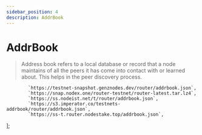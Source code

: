 ```yaml
---
sidebar_position: 4
description: AddrBook
---
```


# AddrBook

> Address book refers to a local database or record that a node maintains of all the peers it has come into contact with or learned about. This helps in the peer discovery process.



            `https://testnet-snapshot.genznodes.dev/router/addrbook.json`,
            `https://snap.nodex.one/router-testnet/router-latest.tar.lz4`,
            `https://ss.nodeist.net/t/router/addrbook.json`,
            `https://s3.imperator.co/testnets-addrbook/router/addrbook.json`,
            `https://ss-t.router.nodestake.top/addrbook.json`,
];



<SelectPaste endpoints={endpoints} codeTemplate={addrBook} home={home} binary={binary} tip="Click on any endpoint to paste it into the code block." />